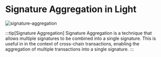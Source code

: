 # Signature Aggregation in Light

![signature-aggregation](/signature-aggregation.png)

:::tip[Signature Aggregation]
Signature Aggregation is a technique that allows multiple signatures to be combined into a single signature.
This is useful in in the context of cross-chain transactions, enabling the aggregation of multiple transactions into a single signature.
:::
